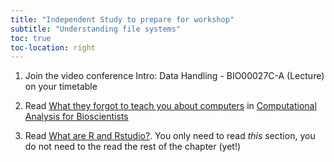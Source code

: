 ```yaml
---
title: "Independent Study to prepare for workshop"
subtitle: "Understanding file systems"
toc: true
toc-location: right
---
```


1.  Join the video conference Intro: Data Handling - BIO00027C-A (Lecture) on your timetable

2.  Read [What they forgot to teach you about computers](https://3mmarand.github.io/comp4biosci/what_they_forgot.html) in [Computational Analysis for Bioscientists](https://3mmarand.github.io/comp4biosci/)

3.  Read [What are R and Rstudio?](https://3mmarand.github.io/comp4biosci/first_steps_rstudio.html#what-are-r-and-rstudio). You only need to read *this* section, you do not need to the read the rest of the chapter (yet!)

